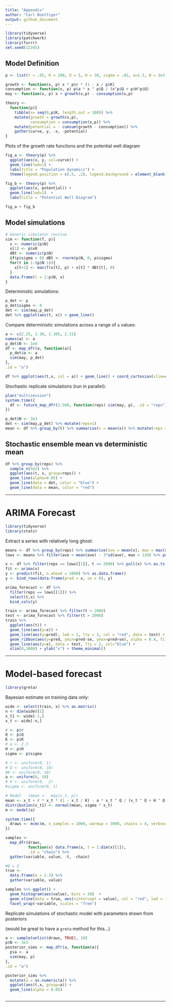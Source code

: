 ```yaml
---
title: "Appendix"
author: "Carl Boettiger"
output: github_document
---
```

  
```r
library(tidyverse)
library(patchwork)
library(furrr)
set.seed(12345)
```


## Model Definition

  
```r
p <- list(r = .05, K = 200, Q = 5, H = 38, sigma = .02, a=2.3, N = 3e3, x0 = 20)
```


```r
growth <- function(x, p) x * p$r * (1 - x / p$K)
consumption <- function(x, p) p$a * x ^ p$Q / (x^p$Q + p$H^p$Q)
may <- function(x, p) x + growth(x,p) - consumption(x,p)
```


```r
theory <- 
  function(p){
    tibble(x= seq(0,p$K, length.out = 100)) %>%
    mutate(growth = growth(x,p), 
           consumption = consumption(x,p)) %>%
    mutate(potential = - cumsum(growth - consumption)) %>%
    gather(curve, y, -x, -potential) 
}
```



Plots of the growth rate functions and the potential well diagram

```r
fig_a <- theory(p) %>%
  ggplot(aes(x, y, col=curve)) +
  geom_line(lwd=1) + 
  labs(title = "Population dynamics") +
  theme(legend.position = c(.5, .2), legend.background = element_blank())

fig_b <- theory(p) %>%
  ggplot(aes(x, potential)) + 
  geom_line(lwd=1)  + 
  labs(title = "Potential Well Diagram")

fig_a + fig_b
```


## Model simulations

```r
# Generic simulator routine
sim <- function(f, p){
  x <- numeric(p$N)
  x[1] <- p$x0
  dBt <- numeric(p$N)
  if(p$sigma > 0) dBt <- rnorm(p$N, 0, p$sigma)
  for(t in 1:(p$N-1)){
    x[t+1] <- max(f(x[t], p) + x[t] * dBt[t], 0)
  }
  data.frame(t = 1:p$N, x)
}
```


Deterministic simulations: 

```r
p_det <- p
p_det$sigma <- 0
det <- sim(may,p_det) 
det %>% ggplot(aes(t, x)) + geom_line() 
```

Compare deterministic simulations across a range of `a` values:

```r
a <- c(2.25, 2.30, 2.305, 2.31)
names(a) <- a
p_det$N <- 1e4
df <- map_dfr(a, function(a){
  p_det$a <- a
  sim(may, p_det)
},
.id = "a")

df %>% ggplot(aes(t,x, col = a)) + geom_line() + coord_cartesian(xlim=c(0,5000))

```


Stochastic replicate simulations (run in parallel): 


```r
plan("multisession")
system.time({
  df <- future_map_dfr(1:500, function(reps) sim(may, p), .id = "reps")
})


```



```r
p_det$N <- 3e3
det <- sim(may,p_det) %>% mutate(reps=1)
mean <- df %>% group_by(t) %>% summarise(x = mean(x)) %>% mutate(reps = 1)
```


## Stochastic ensemble mean vs deterministic mean

```r
df %>% group_by(reps) %>%
  sample_n(5e2) %>%
  ggplot(aes(t, x, group=reps)) + 
  geom_line(alpha=0.05) +
  geom_line(data = det, color = "blue") + 
  geom_line(data = mean, color = "red")
```

---

# ARIMA Forecast

```r
library(tidyverse)
library(stats)
```

Extract a series with relatively long ghost:

```r
means <- df %>% group_by(reps) %>% summarise(ave = mean(x), max = max(x))
lows <- means %>% filter(ave < mean(ave) - 3*sd(ave), max > 120) %>% pull(reps)
```

```r
x <- df %>% filter(reps == lows[[1]], t <= 2000) %>% pull(x) %>% as.ts() 
fit <- arima(x)
y <- predict(fit, n.ahead = 1000) %>% as.data.frame()
y <- bind_rows(data.frame(pred = x, se = 0), y)

arima_forecast <- df %>% 
  filter(reps == lows[[1]]) %>% 
  select(t,x) %>%
  bind_cols(y)
```



```r
train <- arima_forecast %>% filter(t < 2000) 
test <- arima_forecast %>% filter(t > 2000) 
train %>%
  ggplot(aes(t)) + 
  geom_line(aes(y=x)) +
  geom_line(aes(y=pred), lwd = 1, lty = 3, col = "red", data = test) + 
  geom_ribbon(aes(y=pred, ymin=pred-se, ymax=pred+se), alpha = 0.4, fill = "red", data = test)  + 
  geom_line(aes(y=x), data = test, lty = 2, col="blue") +
  xlim(0,3000) + ylab("x") + theme_minimal()

```


----


# Model-based forecast


```r
library(greta)
```

Bayesian estimate on training data only:

```r
wide <- select(train, x) %>% as.matrix() 
n <- dim(wide)[1]
x_t1 <- wide[-1,]
x_t <- wide[-n,] 
```

```r
r <- p$r
Q <- p$Q
K <- p$K
# a <- 2.3
H <- p$H
sigma <- p$sigma

# r <- uniform(0, 1)
# Q <- uniform(0, 10)
#K <- uniform(0, 10)
a <- uniform(0, 10)
# H <- uniform(0,  2)
#sigma <- uniform(0, 1)

# Model   (mean <-  may(x_t, p))
mean <- x_t + r * x_t * (1 - x_t / K) - a * x_t ^ Q / (x_t ^ Q + H ^ Q)
distribution(x_t1) <- normal(mean, sigma * x_t)
m <- model(a)
```

```r
system.time({
  draws <- mcmc(m, n_samples = 1000, warmup = 3000, chains = 4, verbose = FALSE)
})
```




```r
samples <-  
  map_dfr(draws, 
          function(x) data.frame(x, t = 1:dim(x)[1]), 
          .id = "chain") %>% 
  gather(variable, value, -t, -chain)
```

```r
#Q = 5
true <- 
  data.frame(a = 2.3) %>%
  gather(variable, value)
```

```r
samples %>% ggplot() + 
  geom_histogram(aes(value), bins = 30)  +
  geom_vline(data = true, aes(xintercept = value), col = "red", lwd = 1) + 
  facet_wrap(~variable, scales = "free")

```



Replicate simulations of stochastic model with parameters drawn from posteriors

(would be great to have a `greta` method for this...)

```r
a <- sample(unlist(draws, TRUE), 10)
p$N <- 3e3
posterior_sims <- map_dfr(a, function(a){
  p$a <- a
  sim(may, p)
},
.id = "a")

```

```r
posterior_sims %>% 
  mutate(a = as.numeric(a)) %>% 
  ggplot(aes(t,x, group=a)) + 
  geom_line(alpha = 0.05) 
```








```r
```



----

